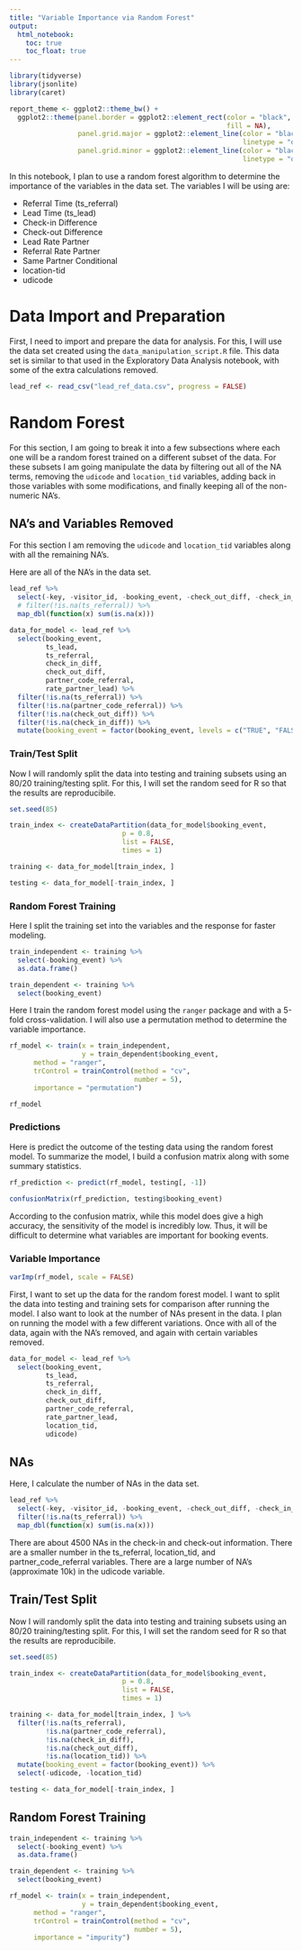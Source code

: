 ```yaml
---
title: "Variable Importance via Random Forest"
output: 
  html_notebook:
    toc: true
    toc_float: true
---
```


```r
library(tidyverse)
library(jsonlite)
library(caret)

report_theme <- ggplot2::theme_bw() +
  ggplot2::theme(panel.border = ggplot2::element_rect(color = "black",
                                                      fill = NA),
                 panel.grid.major = ggplot2::element_line(color = "black",
                                                          linetype = "dotted"),
                 panel.grid.minor = ggplot2::element_line(color = "black",
                                                          linetype = "dotted"))
```

In this notebook, I plan to use a random forest algorithm to determine the 
importance of the variables in the data set. The variables I will be using 
are: 

* Referral Time (ts_referral) 
* Lead Time (ts_lead) 
* Check-in Difference
* Check-out Difference
* Lead Rate Partner
* Referral Rate Partner
* Same Partner Conditional 
* location-tid
* udicode

# Data Import and Preparation

First, I need to import and prepare the data for analysis. For this, I will 
use the data set created using the `data_manipulation_script.R` file. This data 
set is similar to that used in the Exploratory Data Analysis notebook, with 
some of the extra calculations removed.

```r
lead_ref <- read_csv("lead_ref_data.csv", progress = FALSE)
```

# Random Forest

For this section, I am going to break it into a few subsections where each one 
will be a random forest trained on a different subset of the data. For these 
subsets I am going manipulate the data by filtering out all of the NA terms, 
removing the `udicode` and `location_tid` variables, adding back in those 
variables with some modifications, and finally keeping all of the non-numeric 
NA's.

## NA's and Variables Removed

For this section I am removing the `udicode` and `location_tid` variables 
along with all the remaining NA's.

Here are all of the NA's in the data set.

```r
lead_ref %>% 
  select(-key, -visitor_id, -booking_event, -check_out_diff, -check_in_diff) %>% 
  # filter(!is.na(ts_referral)) %>%
  map_dbl(function(x) sum(is.na(x)))
```

```r
data_for_model <- lead_ref %>% 
  select(booking_event, 
         ts_lead, 
         ts_referral, 
         check_in_diff, 
         check_out_diff, 
         partner_code_referral, 
         rate_partner_lead) %>% 
  filter(!is.na(ts_referral)) %>% 
  filter(!is.na(partner_code_referral)) %>% 
  filter(!is.na(check_out_diff)) %>% 
  filter(!is.na(check_in_diff)) %>% 
  mutate(booking_event = factor(booking_event, levels = c("TRUE", "FALSE")))
```


### Train/Test Split

Now I will randomly split the data into testing and training subsets using an 
80/20 training/testing split. For this, I will set the random seed for R so 
that the results are reproducibile. 

```r
set.seed(85)

train_index <- createDataPartition(data_for_model$booking_event, 
                            p = 0.8,
                            list = FALSE, 
                            times = 1)

training <- data_for_model[train_index, ]

testing <- data_for_model[-train_index, ]
```

### Random Forest Training

Here I split the training set into the variables and the response for faster 
modeling.

```r
train_independent <- training %>% 
  select(-booking_event) %>% 
  as.data.frame()

train_dependent <- training %>% 
  select(booking_event)
```

Here I train the random forest model using the `ranger` package and with 
a 5-fold cross-validation. I will also use a permutation method to determine 
the variable importance.

```r
rf_model <- train(x = train_independent, 
                  y = train_dependent$booking_event, 
      method = "ranger", 
      trControl = trainControl(method = "cv", 
                               number = 5), 
      importance = "permutation")
```

```r
rf_model
```

### Predictions

Here is predict the outcome of the testing data using the random forest model. 
To summarize the model, I build a confusion matrix along with some summary 
statistics.

```r
rf_prediction <- predict(rf_model, testing[, -1])

confusionMatrix(rf_prediction, testing$booking_event)
```

According to the confusion matrix, while this model does give a high accuracy, 
the sensitivity of the model is incredibly low. Thus, it will be difficult to 
determine what variables are important for booking events.

### Variable Importance

```r
varImp(rf_model, scale = FALSE)
```




First, I want to set up the data for the random forest model. I want to split 
the data into testing and training sets for comparison after running the model. 
I also want to look at the number of NAs present in the data. I plan on 
running the model with a few different variations. Once with all of the data, 
again with the NA's removed, and again with certain variables removed. 

```r
data_for_model <- lead_ref %>% 
  select(booking_event, 
         ts_lead, 
         ts_referral, 
         check_in_diff, 
         check_out_diff, 
         partner_code_referral, 
         rate_partner_lead, 
         location_tid, 
         udicode)
```

## NAs

Here, I calculate the number of NAs in the data set.

```r
lead_ref %>% 
  select(-key, -visitor_id, -booking_event, -check_out_diff, -check_in_diff) %>% 
  filter(!is.na(ts_referral)) %>% 
  map_dbl(function(x) sum(is.na(x)))
```

There are about 4500 NAs in the check-in and check-out information. There are 
a smaller number in the ts_referral, location_tid, and partner_code_referral 
variables. There are a large number of NA's (approximate 10k) in the udicode 
variable.

## Train/Test Split

Now I will randomly split the data into testing and training subsets using an 
80/20 training/testing split. For this, I will set the random seed for R so 
that the results are reproducibile. 

```r
set.seed(85)

train_index <- createDataPartition(data_for_model$booking_event, 
                            p = 0.8,
                            list = FALSE, 
                            times = 1)

training <- data_for_model[train_index, ] %>% 
  filter(!is.na(ts_referral), 
         !is.na(partner_code_referral), 
         !is.na(check_in_diff), 
         !is.na(check_out_diff), 
         !is.na(location_tid)) %>% 
  mutate(booking_event = factor(booking_event)) %>% 
  select(-udicode, -location_tid)

testing <- data_for_model[-train_index, ]
```

## Random Forest Training

```r
train_independent <- training %>% 
  select(-booking_event) %>% 
  as.data.frame()

train_dependent <- training %>% 
  select(booking_event)
```

```r
rf_model <- train(x = train_independent, 
                  y = train_dependent$booking_event, 
      method = "ranger", 
      trControl = trainControl(method = "cv", 
                               number = 5), 
      importance = "impurity")
```

